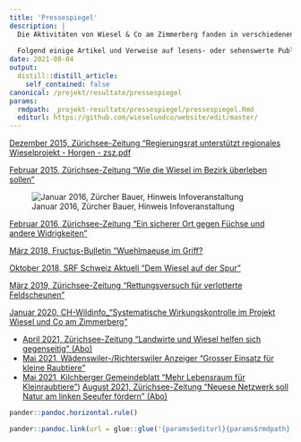 ```yaml
---
title: 'Pressespiegel'
description: |
  Die Aktivitäten von Wiesel & Co am Zimmerberg fanden in verschiedenen Pressehäusern Resonanz.
  
  Folgend einige Artikel und Verweise auf lesens- oder sehenswerte Publikationen: 
date: 2021-08-04
output:
  distill::distill_article:
    self_contained: false
canonical: /projekt/resultate/pressespiegel
params:
  rmdpath: _projekt-resultate/pressespiegel/pressespiegel.Rmd
  editurl: https://github.com/wieselundco/website/edit/master/
---
```



[Dezember 2015, Zürichsee-Zeitung "Regierungsrat unterstützt regionales Wieselprojekt - Horgen - zsz.pdf](https://github.com/wieselundco/website/files/6971985/Horgen_.Regierungsrat.unterstutzt.regionales.Wieselprojekt.-.Horgen.-.zsz.pdf)

[Februar 2015, Zürichsee-Zeitung "Wie die Wiesel im Bezirk überleben sollen"](https://github.com/wieselundco/website/files/6972014/2015_02_02_ZSZ.pdf)


![Januar 2016, Zürcher Bauer, Hinweis Infoveranstaltung](https://user-images.githubusercontent.com/49158554/129119391-4b4566fe-e536-4bb7-aeb3-0de9d6358dc0.png)


[Februar 2016, Zürichsee-Zeitung "Ein sicherer Ort gegen Füchse und andere Widrigkeiten"](https://github.com/wieselundco/website/files/6972002/WDENSW.1.PDF)


[März 2018, Fructus-Bulletin "Wuehlmaeuse im Griff?](https://github.com/wieselundco/website/files/6971997/Fructus-Bulletin-127_Auszug-Wuehlmaeuse.pdf)

[Oktober 2018, SRF Schweiz Aktuell "Dem Wiesel auf der Spur"](https://tp.srgssr.ch/p/portal?urn=urn:srf:video:7bb03a36-285a-42b7-ac32-135bccec30c7&autoplay=true&legacy=true&width=640&height=360&playerType=)

[März 2019, Zürichsee-Zeitung "Rettungsversuch für verlotterte Feldscheunen"](https://github.com/wieselundco/website/files/6972040/ZSZ.26.03.2019.-.Feldscheunen.pdf)

[Januar 2020, CH-Wildinfo_"Systematische Wirkungskontrolle im Projekt Wiesel und Co am Zimmerberg"](https://github.com/wieselundco/website/files/6972077/CH-Wildinfo_2020-1-auszug.pdf)

- <a href='https://www.zsz.ch/landwirte-und-wiesel-helfen-sich-gegenseitig-900393926751' target='_blank'>April 2021, Zürichsee-Zeitung "Landwirte und Wiesel helfen sich gegenseitig" (Abo)</a>
- <a href='https://waedenswiler-anzeiger.ch/2021/05/19/grosser-einsatz-fuer-kleine-raubtiere' target='_blank'>Mai 2021, Wädenswiler-/Richterswiler Anzeiger "Grosser Einsatz für kleine Raubtiere"</a>
- [Mai 2021, Kilchberger Gemeindeblatt "Mehr Lebensraum für Kleinraubtiere"](KIBG_s6_WiCoZ_21_05_12.pdf))
[August 2021, Zürichsee-Zeitung "Neuese Netzwerk soll Natur am linken Seeufer fördern" (Abo)](https://www.zsz.ch/neues-netzwerk-soll-natur-am-linken-seeufer-foerdern-822039542417)

```r
pander::pandoc.horizontal.rule()

pander::pandoc.link(url = glue::glue('{params$editurl}{params$rmdpath}'),text = 'Artikel bearbeiten')
```

